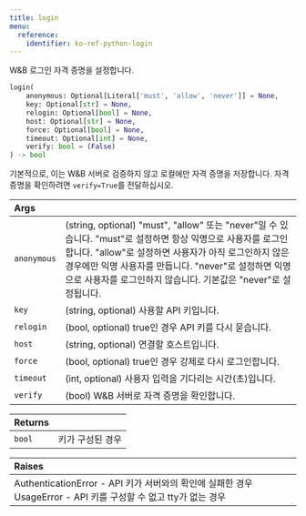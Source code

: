 ```yaml
---
title: login
menu:
  reference:
    identifier: ko-ref-python-login
---
```


<Card title="View the source code" href="https://www.github.com/wandb/wandb/tree/637bddf198525810add5804059001b1b319d6ad1/wandb/sdk/wandb_login.py#L40-L84" icon="github"/>

W&B 로그인 자격 증명을 설정합니다.

```python
login(
    anonymous: Optional[Literal['must', 'allow', 'never']] = None,
    key: Optional[str] = None,
    relogin: Optional[bool] = None,
    host: Optional[str] = None,
    force: Optional[bool] = None,
    timeout: Optional[int] = None,
    verify: bool = (False)
) -> bool
```

기본적으로, 이는 W&B 서버로 검증하지 않고 로컬에만 자격 증명을 저장합니다. 자격 증명을 확인하려면 `verify=True`를 전달하십시오.

| Args |  |
| :--- | :--- |
|  `anonymous` |  (string, optional) "must", "allow" 또는 "never"일 수 있습니다. "must"로 설정하면 항상 익명으로 사용자를 로그인합니다. "allow"로 설정하면 사용자가 아직 로그인하지 않은 경우에만 익명 사용자를 만듭니다. "never"로 설정하면 익명으로 사용자를 로그인하지 않습니다. 기본값은 "never"로 설정됩니다. |
|  `key` |  (string, optional) 사용할 API 키입니다. |
|  `relogin` |  (bool, optional) true인 경우 API 키를 다시 묻습니다. |
|  `host` |  (string, optional) 연결할 호스트입니다. |
|  `force` |  (bool, optional) true인 경우 강제로 다시 로그인합니다. |
|  `timeout` |  (int, optional) 사용자 입력을 기다리는 시간(초)입니다. |
|  `verify` |  (bool) W&B 서버로 자격 증명을 확인합니다. |

| Returns |  |
| :--- | :--- |
|  `bool` |  키가 구성된 경우 |

| Raises |  |
| :--- | :--- |
|  AuthenticationError - API 키가 서버와의 확인에 실패한 경우 UsageError - API 키를 구성할 수 없고 tty가 없는 경우 |
